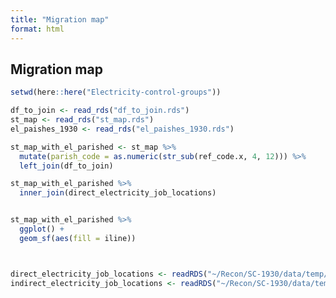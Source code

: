 ```yaml
---
title: "Migration map"
format: html
---
```


## Migration map

```r
setwd(here::here("Electricity-control-groups"))

df_to_join <- read_rds("df_to_join.rds")
st_map <- read_rds("st_map.rds")
el_paishes_1930 <- read_rds("el_paishes_1930.rds")

st_map_with_el_parished <- st_map %>%
  mutate(parish_code = as.numeric(str_sub(ref_code.x, 4, 12))) %>%
  left_join(df_to_join)

st_map_with_el_parished %>% 
  inner_join(direct_electricity_job_locations)


st_map_with_el_parished %>% 
  ggplot() +
  geom_sf(aes(fill = iline))



direct_electricity_job_locations <- readRDS("~/Recon/SC-1930/data/temp/direct_electricity_job_locations.rds")
indirect_electricity_job_locations <- readRDS("~/Recon/SC-1930/data/temp/indirect_electricity_job_locations.rds")
```


